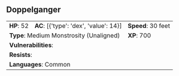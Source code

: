 ## Doppelganger {#monster-doppelganger}

```{=html}
<table class="table table-striped">
    <tbody>
        <tr>                    
            <td><b>HP</b>: 52</td>
            <td><b>AC</b>: [{'type': 'dex', 'value': 14}]</td>
            <td><b>Speed</b>: 30 feet</td>
        </tr>
        <tr>
            <td colspan="2"><b>Type</b>: Medium Monstrosity (Unaligned)</td>
            <td><b>XP</b>: 700</td>
        </tr>
        <tr>
            <td colspan="3"><b>Vulnerabilities</b>: </td>
        </tr>
        <tr>
            <td colspan="3"><b>Resists</b>: </td>
        </tr>
        <tr>
            <td colspan="3"><b>Languages</b>: Common</td>
        </tr>
    </tbody>
</table>
```
